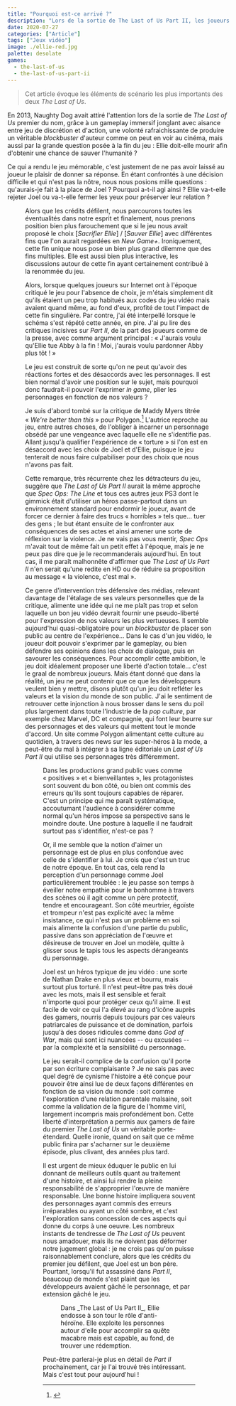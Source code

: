 ```yaml
---
title: "Pourquoi est-ce arrivé ?"
description: "Lors de la sortie de The Last of Us Part II, les joueurs autrefois fidèles se sont retournés contre l'équipe de développement dans une violente campagne de harcèlement. Ce comportement puise-t-il ses racines dans la philosophie du premier jeu ?"
date: 2020-07-27
categories: ["Article"]
tags: ["Jeux vidéo"]
image: ./ellie-red.jpg
palette: desolate
games:
  - the-last-of-us
  - the-last-of-us-part-ii
---
```


> Cet article évoque les éléments de scénario les plus importants des deux _The Last of Us_.

En 2013, Naughty Dog avait attiré l'attention lors de la sortie de _The Last of Us_ premier du nom, grâce à un gameplay immersif jonglant avec aisance entre jeu de discrétion et d'action, une volonté rafraichissante de produire un véritable _blockbuster_ d'auteur comme on peut en voir au cinéma, mais aussi par la grande question posée à la fin du jeu : Ellie doit-elle mourir afin d'obtenir une chance de sauver l'humanité ?

Ce qui a rendu le jeu mémorable, c'est justement de ne pas avoir laissé au joueur le plaisir de donner sa réponse. En étant confrontés à une décision difficile et qui n'est pas la nôtre, nous nous posions mille questions : qu'aurais-je fait à la place de Joel ? Pourquoi a-t-il agi ainsi ? Ellie va-t-elle rejeter Joel ou va-t-elle fermer les yeux pour préserver leur relation ?


<Figure src={fin} />

Alors que les crédits défilent, nous parcourons toutes les éventualités dans notre esprit et finalement, nous prenons position bien plus farouchement que si le jeu nous avait proposé le choix [*Sacrifier Ellie*] / [*Sauver Ellie*] avec différentes fins que l'on aurait regardées en _New Game+_. Ironiquement, cette fin unique nous pose un bien plus grand dilemme que des fins multiples. Elle est aussi bien plus interactive, les discussions autour de cette fin ayant certainement contribué à la renommée du jeu.

Alors, lorsque quelques joueurs sur Internet ont à l'époque critiqué le jeu pour l'absence de choix, je m'étais simplement dit qu'ils étaient un peu trop habitués aux codes du jeu vidéo mais avaient quand même, au fond d'eux, profité de tout l'impact de cette fin singulière. Par contre, j'ai été interpellé lorsque le schéma s'est répété cette année, en pire. J'ai pu lire des critiques incisives sur _Part II_, de la part des joueurs comme de la presse, avec comme argument principal : « J'aurais voulu qu'Ellie tue Abby à la fin ! Moi, j'aurais voulu pardonner Abby plus tôt ! »

Le jeu est construit de sorte qu'on ne peut qu'avoir des réactions fortes et des désaccords avec les personnages. Il est bien normal d'avoir une position sur le sujet, mais pourquoi donc faudrait-il pouvoir l'exprimer _in game_, plier les personnages en fonction de nos valeurs ?

Je suis d'abord tombé sur la critique de Maddy Myers titrée « *We're better than this* » pour Polygon.[^Polygon] L'autrice reproche au jeu, entre autres choses, de l'obliger à incarner un personnage obsédé par une vengeance avec laquelle elle ne s'identifie pas. Allant jusqu'à qualifier l'expérience de « torture » si l'on est en désaccord avec les choix de Joel et d'Ellie, puisque le jeu tenterait de nous faire culpabiliser pour des choix que nous n'avons pas fait.

[^Polygon]:
    <Ref
    	author="Maddy Myers"
    	title="The Last of Us Part 2 review: We’re better than this"
    	foreign
    	publisher="Polygon"
    	date="12 juin 2020"
    	link="https://www.polygon.com/reviews/2020/6/12/21288535/the-last-of-us-part-2-review-ps4-naughty-dog-ellie-joel-violence"
    	archive="https://web.archive.org/web/20230404031711/https://www.polygon.com/reviews/2020/6/12/21288535/the-last-of-us-part-2-review-ps4-naughty-dog-ellie-joel-violence"
    	archiveDate="4 avril 2023"
    />

Cette remarque, très récurrente chez les détracteurs du jeu, suggère que _The Last of Us Part II_ aurait la même approche que _Spec Ops: The Line_ et tous ces autres jeux PS3 dont le gimmick était d'utiliser un héros passe-partout dans un environnement standard pour endormir le joueur, avant de forcer ce dernier à faire des trucs « horribles » tels que... tuer des gens ; le but étant ensuite de le confronter aux conséquences de ses actes et ainsi amener une sorte de réflexion sur la violence. Je ne vais pas vous mentir, _Spec Ops_ m'avait tout de même fait un petit effet à l'époque, mais je ne peux pas dire que je le recommanderais aujourd'hui. En tout cas, il me paraît malhonnête d'affirmer que _The Last of Us Part II_ n'en serait qu'une redite en HD ou de réduire sa proposition au message « la violence, c'est mal ».

Ce genre d'intervention très défensive des médias, relevant davantage de l'étalage de ses valeurs personnelles que de la critique, alimente une idée qui ne me plaît pas trop et selon laquelle un bon jeu vidéo devrait fournir une pseudo-liberté pour l'expression de nos valeurs les plus vertueuses. Il semble aujourd'hui quasi-obligatoire pour un _blockbuster_ de placer son public au centre de l'expérience... Dans le cas d'un jeu vidéo, le joueur doit pouvoir s'exprimer par le gameplay, ou bien défendre ses opinions dans les choix de dialogue, puis en savourer les conséquences. Pour accomplir cette ambition, le jeu doit idéalement proposer une liberté d'action totale... c'est le graal de nombreux joueurs. Mais étant donné que dans la réalité, un jeu ne peut contenir que ce que les développeurs veulent bien y mettre, disons plutôt qu'un jeu doit refléter les valeurs et la vision du monde de son public. J'ai le sentiment de retrouver cette injonction à nous brosser dans le sens du poil plus largement dans toute l'industrie de la _pop culture_, par exemple chez Marvel, DC et compagnie, qui font leur beurre sur des personnages et des valeurs qui mettent tout le monde d'accord. Un site comme Polygon alimentant cette culture au quotidien, à travers des news sur les super-héros à la mode, a peut-être du mal à intégrer à sa ligne éditoriale un _Last of Us Part II_ qui utilise ses personnages très différemment.


<Gallery wide>
	<Figure src={red} />
</Gallery>

Dans les productions grand public vues comme « positives » et « bienveillantes », les protagonistes sont souvent du bon côté, ou bien ont commis des erreurs qu'ils sont toujours capables de réparer. C'est un principe qui me paraît systématique, accoutumant l'audience à considérer comme normal qu'un héros impose sa perspective sans le moindre doute. Une posture à laquelle il ne faudrait surtout pas s'identifier, n'est-ce pas ?

Or, il me semble que la notion d'aimer un personnage est de plus en plus confondue avec celle de s'identifier à lui. Je crois que c'est un truc de notre époque. En tout cas, cela rend la perception d'un personnage comme Joel particulièrement troublée : le jeu passe son temps à éveiller notre empathie pour le bonhomme à travers des scènes où il agit comme un père protectif, tendre et encourageant. Son côté meurtrier, égoïste et trompeur n'est pas explicité avec la même insistance, ce qui n'est pas un problème en soi mais alimente la confusion d'une partie du public, passive dans son appréciation de l'œuvre et désireuse de trouver en Joel un modèle, quitte à glisser sous le tapis tous les aspects dérangeants du personnage.

Joel est un héros typique de jeu vidéo : une sorte de Nathan Drake en plus vieux et bourru, mais surtout plus torturé. Il n'est peut-être pas très doué avec les mots, mais il est sensible et ferait n'importe quoi pour protéger ceux qu'il aime. Il est facile de voir ce qui l'a élevé au rang d'icône auprès des gamers, nourris depuis toujours par ces valeurs patriarcales de puissance et de domination, parfois jusqu'à des doses ridicules comme dans _God of War_, mais qui sont ici nuancées -- ou excusées -- par la complexité et la sensibilité du personnage.

Le jeu serait-il complice de la confusion qu'il porte par son écriture complaisante ? Je ne sais pas avec quel degré de cynisme l'histoire a été conçue pour pouvoir être ainsi lue de deux façons différentes en fonction de sa vision du monde : soit comme l'exploration d'une relation parentale malsaine, soit comme la validation de la figure de l'homme viril, largement incompris mais profondément bon. Cette liberté d'interprétation a permis aux gamers de faire du premier _The Last of Us_ un véritable porte-étendard. Quelle ironie, quand on sait que ce même public finira par s'acharner sur le deuxième épisode, plus clivant, des années plus tard.

Il est urgent de mieux éduquer le public en lui donnant de meilleurs outils quant au traitement d'une histoire, et ainsi lui rendre la pleine responsabilité de s'approprier l'œuvre de manière responsable. Une bonne histoire impliquera souvent des personnages ayant commis des erreurs irréparables ou ayant un côté sombre, et c'est l'exploration sans concession de ces aspects qui donne du corps à une oeuvre. Les nombreux instants de tendresse de _The Last of Us_ peuvent nous amadouer, mais ils ne doivent pas déformer notre jugement global : je ne crois pas qu'on puisse raisonnablement conclure, alors que les crédits du premier jeu défilent, que Joel est un bon père. Pourtant, lorsqu'il fut assassiné dans _Part II_, beaucoup de monde s'est plaint que les développeurs avaient gâché le personnage, et par extension gâché le jeu.


<Figure src={ellie} alt="Portrait d'Ellie">
	Dans _The Last of Us Part II_, Ellie endosse à son tour le rôle d'anti-héroïne. Elle exploite les
	personnes autour d'elle pour accomplir sa quête macabre mais est capable, au fond, de trouver une
	rédemption.
</Figure>

Peut-être parlerai-je plus en détail de _Part II_ prochainement, car je l'ai trouvé très intéressant. Mais c'est tout pour aujourd'hui !
